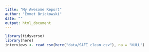 ```yaml
---
title: "My Awesome Report"
author: "Emmet Brickowski"
date: ""
output: html_document
---
```


```r
library(tidyverse)
library(here)
interviews <- read_csv(here("data/SAFI_clean.csv"), na = "NULL")
```